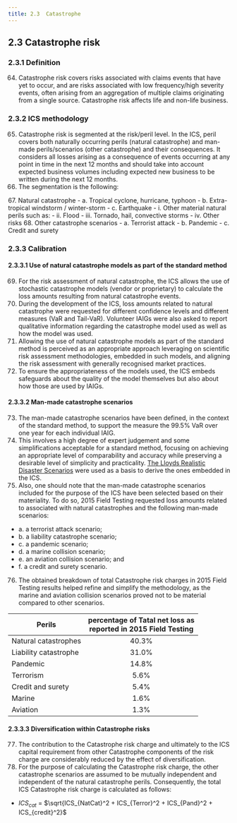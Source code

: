 ```yaml
---
title: 2.3	Catastrophe 
---
```

## 2.3	Catastrophe risk
### 2.3.1	Definition
64.	Catastrophe risk covers risks associated with claims events that have yet to occur, and are risks associated with low frequency/high severity events, often arising from an aggregation of multiple claims originating from a single source. Catastrophe risk affects life and non-life business.

### 2.3.2	ICS methodology
65.	Catastrophe risk is segmented at the risk/peril level. In the ICS, peril covers both naturally occurring perils (natural catastrophe) and man-made perils/scenarios (other catastrophe) and their consequences. It considers all losses arising as a consequence of events occurring at any point in time in the next 12 months and should take into account expected business volumes including expected new business to be written during the next 12 months.<GTooltipIcon desc="The catastrophe risk covers not only the main peril (e.g. windstorm, earthquake), but also the secondary perils associated with the primary peril. For example, storm surge as well as demand surge or loss amplification should be associated with tropical cyclone as appropriate. Fire following earthquake, sprinkler leakage and demand surge or loss amplification should be associated with earthquake as appropriate."/>
66.	The segmentation is the following:

<TabView>
<TabPanel header="Natural catastrophe ">
67.	Natural catastrophe
- a. Tropical cyclone, hurricane, typhoon
- b. Extra-tropical windstorm / winter-storm
- c. Earthquake
  - i. Other material natural perils such as:
  - ii.	Flood
  - iii.	Tornado, hail, convective storms
  - iv.	Other risks

</TabPanel>
<TabPanel header="Other catastrophe scenarios ">
68.	Other catastrophe scenarios
- a. Terrorist attack
- b. Pandemic
- c. Credit and surety

</TabPanel>
</TabView>

### 2.3.3	Calibration
#### 2.3.3.1	Use of natural catastrophe models as part of the standard method
69.	For the risk assessment of natural catastrophe, the ICS allows the use of stochastic catastrophe models (vendor or proprietary) to calculate the loss amounts resulting from natural catastrophe events.
70.	During the development of the ICS, loss amounts related to natural catastrophe were requested for different confidence levels and different measures (VaR and Tail-VaR). Volunteer IAIGs were also asked to report qualitative information regarding the catastrophe model used as well as how the model was used.
71.	Allowing the use of natural catastrophe models as part of the standard method is perceived as an appropriate approach leveraging on scientific risk assessment methodologies, embedded in such models, and aligning the risk assessment with generally recognised market practices.
72.	To ensure the appropriateness of the models used, the ICS embeds safeguards about the quality of the model themselves but also about how those are used by IAIGs.

#### 2.3.3.2	Man-made catastrophe scenarios
73.	The man-made catastrophe scenarios have been defined, in the context of the standard method, to support the measure the 99.5% VaR over one year for each individual IAIG.
74.	This involves a high degree of expert judgement and some simplifications acceptable for a standard method, focusing on achieving an appropriate level of comparability and accuracy while preserving a desirable level of simplicity and practicality. [The Lloyds Realistic Disaster Scenarios](https://www.lloyds.com/conducting-business/underwriting/realistic-disaster-scenarios)  were used as a basis to derive the ones embedded in the ICS.
75.	Also, one should note that the man-made catastrophe scenarios included for the purpose of the ICS have been selected based on their materiality. To do so, 2015 Field Testing requested loss amounts related to associated with natural catastrophes and the following man-made scenarios:
- a. a terrorist attack scenario;
- b. a liability catastrophe scenario;
- c. a pandemic scenario;
- d. a marine collision scenario;
- e. an aviation collision scenario; and
- f. a credit and surety scenario.
76.	The obtained breakdown of total Catastrophe risk charges in 2015 Field Testing results helped refine and simplify the methodology, as the marine and aviation collision scenarios proved not to be material compared to other scenarios.

|Perils|percentage of Tatal net loss as<br/>reported in 2015 Field Testing|
|--|:--:|
|Natural catastrophes|40.3%|
|Liability catastrophe|31.0%|
|Pandemic|14.8%|
|Terrorism|5.6%|
|Credit and surety|5.4%|
|Marine|1.6%|
|Aviation|1.3%|

#### 2.3.3.3	Diversification within Catastrophe risks
77.	The contribution to the Catastrophe risk charge and ultimately to the ICS capital requirement from other Catastrophe components of the risk charge are considerably reduced by the effect of diversification.
78.	For the purpose of calculating the Catastrophe risk charge, the other catastrophe scenarios are assumed to be mutually independent and independent of the natural catastrophe perils. Consequently, the total ICS Catastrophe risk charge is calculated as follows:
- $ICS_{cat}$ = $\sqrt{ICS_{NatCat}^2 + ICS_{Terror}^2 + ICS_{Pand}^2 + ICS_{credit}^2}$
